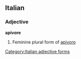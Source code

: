 ==Italian==

===Adjective===
'''apivore''' {{f}}

# Feminine plural form of [[apivoro]]
[[Category:Italian adjective forms]]